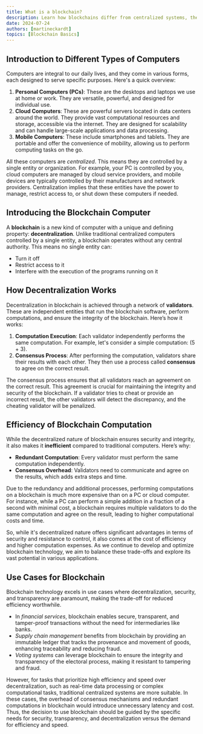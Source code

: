 ```yaml
---
title: What is a blockchain?
description: Learn how blockchains differ from centralized systems, their trade-offs, and the best use cases for their secure, transparent architecture.
date: 2024-07-24
authors: [martineckardt]
topics: [Blockchain Basics]
---
```


## Introduction to Different Types of Computers
Computers are integral to our daily lives, and they come in various forms, each designed to serve specific purposes. Here's a quick overview:

1. **Personal Computers (PCs)**: These are the desktops and laptops we use at home or work. They are versatile, powerful, and designed for individual use.
2. **Cloud Computers**: These are powerful servers located in data centers around the world. They provide vast computational resources and storage, accessible via the internet. They are designed for scalability and can handle large-scale applications and data processing.
3. **Mobile Computers**: These include smartphones and tablets. They are portable and offer the convenience of mobility, allowing us to perform computing tasks on the go.

All these computers are *centralized*. This means they are controlled by a single entity or organization. For example, your PC is controlled by you, cloud computers are managed by cloud service providers, and mobile devices are typically controlled by their manufacturers and network providers. Centralization implies that these entities have the power to manage, restrict access to, or shut down these computers if needed.

## Introducing the Blockchain Computer
A **blockchain** is a new kind of computer with a unique and defining property: **decentralization**. Unlike traditional centralized computers controlled by a single entity, a blockchain operates without any central authority. This means no single entity can:

- Turn it off
- Restrict access to it
- Interfere with the execution of the programs running on it

## How Decentralization Works
Decentralization in blockchain is achieved through a network of **validators**. These are independent entities that run the blockchain software, perform computations, and ensure the integrity of the blockchain. Here’s how it works:

1. **Computation Execution**: Each validator independently performs the same computation. For example, let's consider a simple computation: \(5 + 3\).
2. **Consensus Process**: After performing the computation, validators share their results with each other. They then use a process called **consensus** to agree on the correct result.

The consensus process ensures that all validators reach an agreement on the correct result. This agreement is crucial for maintaining the integrity and security of the blockchain. If a validator tries to cheat or provide an incorrect result, the other validators will detect the discrepancy, and the cheating validator will be penalized.

## Efficiency of Blockchain Computation
While the decentralized nature of blockchain ensures security and integrity, it also makes it **inefficient** compared to traditional computers. Here’s why:

- **Redundant Computation**: Every validator must perform the same computation independently.
- **Consensus Overhead**: Validators need to communicate and agree on the results, which adds extra steps and time.

Due to the redundancy and additional processes, performing computations on a blockchain is much more expensive than on a PC or cloud computer. For instance, while a PC can perform a simple addition in a fraction of a second with minimal cost, a blockchain requires multiple validators to do the same computation and agree on the result, leading to higher computational costs and time.

So, while it's decentralized nature offers significant advantages in terms of security and resistance to control, it also comes at the cost of efficiency and higher computation expenses. As we continue to develop and optimize blockchain technology, we aim to balance these trade-offs and explore its vast potential in various applications.

## Use Cases for Blockchain

Blockchain technology excels in use cases where decentralization, security, and transparency are paramount, making the trade-off for reduced efficiency worthwhile. 

-  In *financial services*, blockchain enables secure, transparent, and tamper-proof transactions without the need for intermediaries like banks. 
- *Supply chain management* benefits from blockchain by providing an immutable ledger that tracks the provenance and movement of goods, enhancing traceability and reducing fraud. 
- *Voting systems* can leverage blockchain to ensure the integrity and transparency of the electoral process, making it resistant to tampering and fraud. 

However, for tasks that prioritize high efficiency and speed over decentralization, such as real-time data processing or complex computational tasks, traditional centralized systems are more suitable. In these cases, the overhead of consensus mechanisms and redundant computations in blockchain would introduce unnecessary latency and cost. Thus, the decision to use blockchain should be guided by the specific needs for security, transparency, and decentralization versus the demand for efficiency and speed.